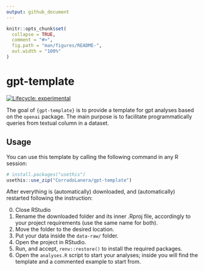 ```yaml
---
output: github_document
---
```


<!-- README.md is generated from README.Rmd. Please edit that file -->

```r
knitr::opts_chunk$set(
  collapse = TRUE,
  comment = "#>",
  fig.path = "man/figures/README-",
  out.width = "100%"
)
```

# gpt-template

<!-- badges: start -->
[![Lifecycle: experimental](https://img.shields.io/badge/lifecycle-experimental-orange.svg)](https://lifecycle.r-lib.org/articles/stages.html#experimental)
<!-- badges: end -->

The goal of `{gpt-template}` is to provide a template for gpt analyses
based on the `openai` package. The main purpose is to facilitate programmatically queries from textual column in a dataset.

## Usage

You can use this template by calling the following command in any R session:

``` r
# install.packages("usethis")
usethis::use_zip("CorradoLanera/gpt-template")
```

After everything is (automatically) downloaded, and (automatically) restarted following the instruction:

0. Close RStudio
1. Rename the downloaded folder and its inner .Rproj file, accordingly to your project requirements (use the same name for both).
2. Move the folder to the desired location.
3. Put your data inside the `data-raw/` folder.
4. Open the project in RStudio.
5. Run, and accept, `renv::restore()` to install the required packages.
6. Open the `analyses.R` script to start your analyses; inside you will find the template and a commented example to start from.

